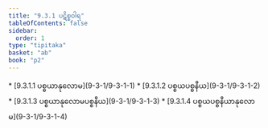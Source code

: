```yaml
---
title: "9.3.1 ပဋိစ္စဝါရ"
tableOfContents: false
sidebar:
  order: 1
type: "tipitaka"
basket: "ab"
book: "p2"
---
```



<DynamicBreadcrumb />



<TableOfContents book="p2" section="9.3.1">
* [9.3.1.1 ပစ္စယာနုလောမ](9-3-1/9-3-1-1)
* [9.3.1.2 ပစ္စယပစ္စနီယ](9-3-1/9-3-1-2)
* [9.3.1.3 ပစ္စယာနုလောမပစ္စနီယ](9-3-1/9-3-1-3)
* [9.3.1.4 ပစ္စယပစ္စနီယာနုလောမ](9-3-1/9-3-1-4)
</TableOfContents>